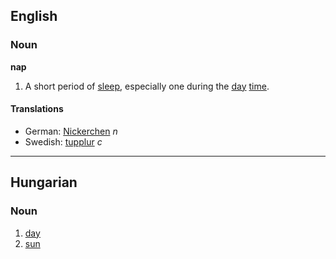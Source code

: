 == English ==
=== Noun ===
'''nap'''

# A short period of [[sleep]], especially one during the [[day]] [[time]].

==== Translations ====
*German: [[Nickerchen]] ''n''
*Swedish: [[tupplur]] ''c''

----

==Hungarian==
===Noun===

#[[day]]
#[[sun]]
